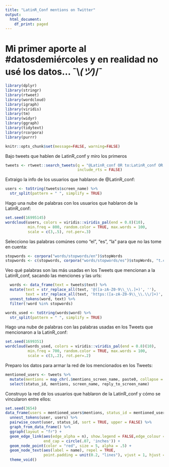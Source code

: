 ```yaml
---
title: "LatinR_Conf mentions on Twitter"
output:
  html_document:
    df_print: paged
---
```


# Mi primer aporte al #datosdemiércoles y en realidad no usé los datos... ¯\\_(ツ)_/¯ 

```r
library(dplyr)
library(stringr)
library(rtweet)
library(wordcloud)
library(igraph)
library(viridis)
library(tm)
library(widyr)
library(ggraph)
library(tidytext)
library(rcorpora)
library(purrr)

knitr::opts_chunk$set(message=FALSE, warning=FALSE)
```

Bajo tweets que hablen de LatinR_conf y miro los primeros

```r
tweets <- rtweet::search_tweets(q = "@LatinR_conf OR to:LatinR_conf OR LatinR_conf", 
                                include_rts = FALSE) 
```

Extraigo la info de los usuarios que hablaron de @LatinR_conf:
```r
users <- toString(tweets$screen_name) %>%
  str_split(pattern = " ", simplify = TRUE)
```

Hago una nube de palabras con los usuarios que hablaron de la LatinR_conf:

```r
set.seed(16995145)
wordcloud(users, colors = viridis::viridis_pal(end = 0.8)(10),
          min.freq = 800, random.color = TRUE, max.words = 100,
          scale = c(3,.5), rot.per=.3)
```
  
Selecciono las palabras comúnes como "el", "es", "la" para que no las tome en cuenta:

```r
stopwords <- corpora("words/stopwords/en")$stopWords
stopwords <- c(stopwords, corpora("words/stopwords/es")$stopWords, "t.co", "https", "ésto")
```

Veo qué palabras son las más usadas en los Tweets que mencionan a la LatinR_conf, sacando las menciones y las urls:

```r
  words <- data_frame(text = tweets$text) %>% 
  mutate(text = str_replace_all(text, '@([a-zA-Z0-9\\_\\.]+)', ''),
         text = str_replace_all(text, 'https:([a-zA-Z0-9\\_\\.\\/]+)', '')) %>% 
  unnest_tokens(word, text) %>% 
  filter(!word %in% stopwords)

words_used <- toString(words$word) %>%
  str_split(pattern = " ", simplify = TRUE)
```

Hago una nube de palabras con las palabras usadas en los Tweets que mencionaron a la LatinR_conf:

```r
set.seed(1699351)
wordcloud(words_used, colors = viridis::viridis_pal(end = 0.8)(10),
          min.freq = 700, random.color = TRUE, max.words = 100,
          scale = c(3,.2), rot.per=.2)
```
  
Preparo los datos para armar la red de los mencionados en los Tweets:
  
```r
mentioned_users <- tweets %>% 
  mutate(mentions = map_chr(.$mentions_screen_name, paste0, collapse = " ")) %>% 
  select(status_id, mentions, screen_name, reply_to_screen_name)
```

Construyo la red de los usuarios que hablaron de la LatinR_conf y cómo se vincularon entre ellos:
 
```r
set.seed(3654)
data_frame(users = mentioned_users$mentions, status_id = mentioned_users$status_id)  %>% 
  unnest_tokens(user, users) %>% 
  pairwise_count(user, status_id, sort = TRUE, upper = FALSE) %>% 
  graph_from_data_frame() %>%
  ggraph(layout = "fr") +
  geom_edge_link(aes(edge_alpha = n), show.legend = FALSE,edge_colour = "red", edge_width = 1,
                 end_cap = circle(.07, 'inches')) +
  geom_node_point(color = "red", size = 5, alpha = .5) +
  geom_node_text(aes(label = name), repel = TRUE, 
                 point.padding = unit(0.2, "lines"), vjust = 1, hjust = 1) +
  theme_void()
```
